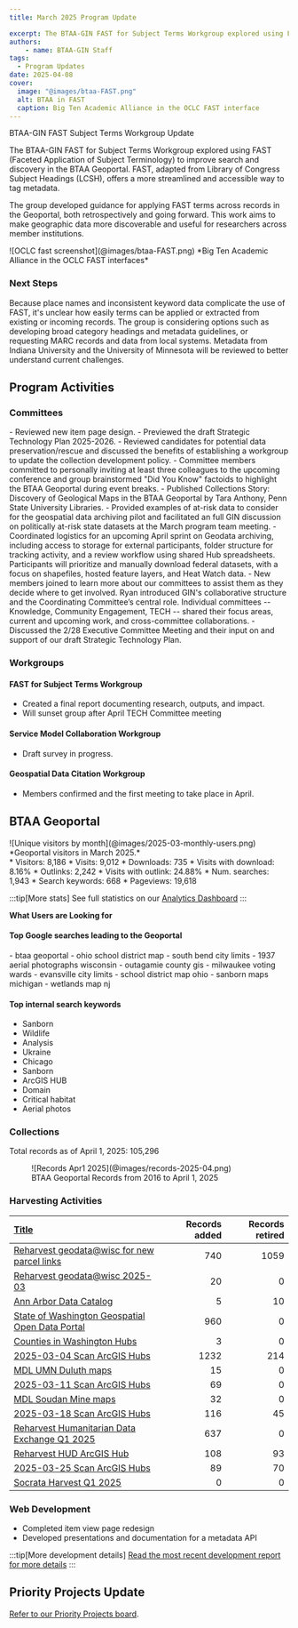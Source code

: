 ```yaml
---
title: March 2025 Program Update

excerpt: The BTAA-GIN FAST for Subject Terms Workgroup explored using FAST (Faceted Application of Subject Terminology) to improve search and discovery in the BTAA Geoportal.
authors:
    - name: BTAA-GIN Staff
tags:
  - Program Updates
date: 2025-04-08
cover:
  image: "@images/btaa-FAST.png"
  alt: BTAA in FAST
  caption: Big Ten Academic Alliance in the OCLC FAST interface
---
```



<div class="monthly-highlight">

BTAA-GIN FAST Subject Terms Workgroup Update


The BTAA-GIN FAST for Subject Terms Workgroup explored using FAST (Faceted Application of Subject Terminology) to improve search and discovery in the BTAA Geoportal. FAST, adapted from Library of Congress Subject Headings (LCSH), offers a more streamlined and accessible way to tag metadata.

The group developed guidance for applying FAST terms across records in the Geoportal, both retrospectively and going forward. This work aims to make geographic data more discoverable and useful for researchers across member institutions.

<CenterLayout>
![OCLC fast screenshot](@images/btaa-FAST.png)
*Big Ten Academic Alliance in the OCLC FAST interfaces*
</CenterLayout>

### Next Steps

Because place names and inconsistent keyword data complicate the use of FAST, it's unclear how easily terms can be applied or extracted from existing or incoming records. The group is considering options such as developing broad category headings and metadata guidelines, or requesting MARC records and data from local systems. Metadata from Indiana University and the University of Minnesota will be reviewed to better understand current challenges.

</div>

## Program Activities

### Committees

<CardGrid>
  <Card title="TECHnology">
    - Reviewed new item page design.
    - Previewed the draft Strategic Technology Plan 2025-2026.
    - Reviewed candidates for potential data preservation/rescue and discussed the benefits of establishing a workgroup to update the collection development policy.
  </Card>

  <Card title="Community Engagement">
    - Committee members committed to personally inviting at least three colleagues to the upcoming conference and group brainstormed "Did You Know" factoids to highlight the BTAA Geoportal during event breaks.
    - Published Collections Story: Discovery of Geological Maps in the BTAA Geoportal by Tara Anthony, Penn State University Libraries.
  </Card>

  <Card title="Knowledge">
    - Provided examples of at-risk data to consider for the geospatial data archiving pilot and facilitated an full GIN discussion on politically at-risk state datasets at the March program team meeting.
    - Coordinated logistics for an upcoming April sprint on Geodata archiving, including access to storage for external participants, folder structure for tracking activity, and a review workflow using shared Hub spreadsheets. Participants will prioritize and manually download federal datasets, with a focus on shapefiles, hosted feature layers, and Heat Watch data.
  </Card>

  <Card title="Coordination">
    - New members joined to learn more about our committees to assist them as they decide where to get involved. Ryan introduced GIN's collaborative structure and the Coordinating Committee’s central role. Individual committees -- Knowledge, Community Engagement, TECH -- shared their focus areas, current and upcoming work, and cross-committee collaborations.
    - Discussed the 2/28 Executive Committee Meeting and their input on and support of our draft Strategic Technology Plan.
  </Card>
</CardGrid>

### Workgroups

<Card>


#### FAST for Subject Terms Workgroup

* Created a final report documenting research, outputs, and impact. 
* Will sunset group after April TECH Committee meeting

#### Service Model Collaboration Workgroup

* Draft survey in progress. 

#### Geospatial Data Citation Workgroup

* Members confirmed and the first meeting to take place in April.

</Card>


## BTAA Geoportal 

<TwoThirdsLayout>
<div slot="left">
![Unique visitors by month](@images/2025-03-monthly-users.png)
*Geoportal visitors in March 2025.*
</div>
<div slot="right">
<div class="compact-list">
* Visitors: 8,186
* Visits: 9,012
* Downloads: 735
* Visits with download: 8.16%
* Outlinks: 2,242
* Visits with outlink: 24.88%
* Num. searches: 1,943
* Search keywords: 668
* Pageviews: 19,618
</div>
</div>
</TwoThirdsLayout>


:::tip[More stats]
See full statistics on our [Analytics Dashboard](https://tableau.umn.edu/t/UL/views/BTAAGeoportalusageMatomo/Monthlycharts?%3Aembed=y&%3AisGuestRedirectFromVizportal=y)
:::

**What Users are Looking for**

#### Top Google searches leading to the Geoportal
<ChipList class="not-content">
- btaa geoportal
- ohio school district map
- south bend city limits
- 1937 aerial photographs wisconsin
- outagamie county gis
- milwaukee voting wards
- evansville city limits
- school district map ohio
- sanborn maps michigan
- wetlands map nj
</ChipList>

#### Top internal search keywords
<ChipList class="not-content">

- Sanborn
- Wildlife
- Analysis
- Ukraine
- Chicago
- Sanborn
- ArcGIS HUB
- Domain
- Critical habitat
- Aerial photos

</ChipList>

### Collections

<p class="records-total">Total records as of April 1, 2025: 105,296</p> 

<figure markdown="span">
  ![Records Apr1 2025](@images/records-2025-04.png)
  <figcaption>BTAA Geoportal Records from 2016 to 
April 1, 2025</figcaption>
</figure>


### Harvesting Activities

| [Title](http://URL) | Records added | Records retired |
| :---- | -----: | -----: |
| [Reharvest geodata@wisc for new parcel links](https://github.com/geobtaa/metadata/issues/846) | 740 | 1059 |
| [Reharvest geodata@wisc 2025-03](https://github.com/geobtaa/metadata/issues/813) | 20 | 0 |
| [Ann Arbor Data Catalog](https://github.com/geobtaa/metadata/issues/798) | 5 | 10 |
| [State of Washington Geospatial Open Data Portal](https://github.com/geobtaa/metadata/issues/808) | 960 | 0 |
| [Counties in Washington Hubs](https://github.com/geobtaa/metadata/issues/810) | 3 | 0 |
| [2025-03-04 Scan ArcGIS Hubs](https://github.com/geobtaa/metadata/issues/812) | 1232 | 214 |
| [MDL UMN Duluth maps](https://github.com/geobtaa/metadata/issues/817) | 15 | 0 |
| [2025-03-11 Scan ArcGIS Hubs](https://github.com/geobtaa/metadata/issues/818) | 69 | 0 |
| [MDL Soudan Mine maps](https://github.com/geobtaa/metadata/issues/819) | 32 | 0 |
| [2025-03-18 Scan ArcGIS Hubs](https://github.com/geobtaa/metadata/issues/829) | 116 | 45 |
| [Reharvest Humanitarian Data Exchange Q1 2025](https://github.com/geobtaa/metadata/issues/831) | 637 | 0 |
| [Reharvest HUD ArcGIS Hub](https://github.com/geobtaa/metadata/issues/834) | 108 | 93 |
| [2025-03-25 Scan ArcGIS Hubs](https://github.com/geobtaa/metadata/issues/835) | 89 | 70 |
| [Socrata Harvest Q1 2025](https://github.com/geobtaa/metadata/issues/841) | 0 | 0 |



### Web Development

* Completed item view page redesign
* Developed presentations and documentation for a metadata API

:::tip[More development details]
[Read the most recent development report for more details](https://docs.google.com/document/d/19sSRPXlRzI-dF-fMAbF44S1NBFgVYX23F-gS6-Ikuqc/edit?usp=sharing)
:::


## Priority Projects Update

[Refer to our Priority Projects board](https://github.com/orgs/geobtaa/projects/22/views/6).



